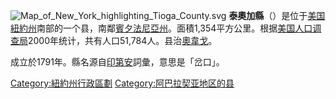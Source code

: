 {{Otheruses|泰奧加縣|subject=美國紐約州的一個縣|other=同名的縣}}
{{noteTA
|G1=USState
|1=zh-hans:县;zh-hk:縣;zh-tw:郡;
}}
[[File:Map_of_New_York_highlighting_Tioga_County.svg|right]]
'''泰奧加縣'''（{{lang-en|Tioga County}}）是位于[[美国|美国]][[紐約州|紐約州]]南部的一个县，南鄰[[賓夕法尼亞州|賓夕法尼亞州]]。面積1,354平方公里。根据[[美国人口调查局|美国人口调查局]]2000年统计，共有人口51,784人。县治[[奧韋戈村_(紐約州)|奧韋戈]]。

成立於1791年。縣名源自[[印第安人|印第安]]詞彙，意思是「岔口」。

{{coord|display=title}}
{{New York}}
{{normdaten}}
{{DEFAULTSORT:tioga}}
[[Category:紐約州行政區劃|Category:紐約州行政區劃]]
[[Category:阿巴拉契亚地区的县|Category:阿巴拉契亚地区的县]]
{{NewYork-stub}}